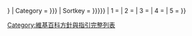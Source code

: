 {{Guideline
| = {{ucfirst:{{{}}}}}
| Section = 1
| From = {{{from|{{{From|}}}}}}
| Category = {{{category|{{{Category|}}}}}}<!--
-->[[Category:維基百科方針與指引完整列表]]<!-- Common.js使用，請勿隨意更動 -->
| Sortkey = {{{sortkey|{{{Sortkey|{{PAGENAME}}}}}}}}
| 1 = {{{1|}}}
| 2 = {{{2|}}}
| 3 = {{{3|}}}
| 4 = {{{4|}}}
| 5 = {{{5|}}}
}}<noinclude>
{{Documentation|Template:Guideline/doc}}</noinclude>